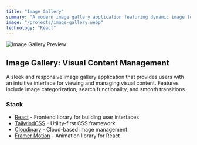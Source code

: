 ```yaml
---
title: "Image Gallery"
summary: "A modern image gallery application featuring dynamic image loading, filtering, and responsive design. Built with React and integrated with advanced image optimization techniques for optimal performance."
image: "/projects/image-gallery.webp"
technology: "React"
---
```


![Image Gallery Preview](/projects/image-gallery.webp)

## Image Gallery: Visual Content Management

A sleek and responsive image gallery application that provides users with an intuitive interface for viewing and managing visual content. Features include image categorization, search functionality, and smooth transitions.

### Stack

- [React](https://reactjs.org) - Frontend library for building user interfaces
- [TailwindCSS](https://tailwindcss.com) - Utility-first CSS framework
- [Cloudinary](https://cloudinary.com) - Cloud-based image management
- [Framer Motion](https://framer.com/motion) - Animation library for React
